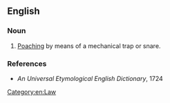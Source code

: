 ==English==

===Noun===
{{en-noun|-}}

# {{legal}} [[poaching|Poaching]] by means of a mechanical trap or snare.

===References===
* ''An Universal Etymological English Dictionary'', 1724

[[Category:en:Law]]